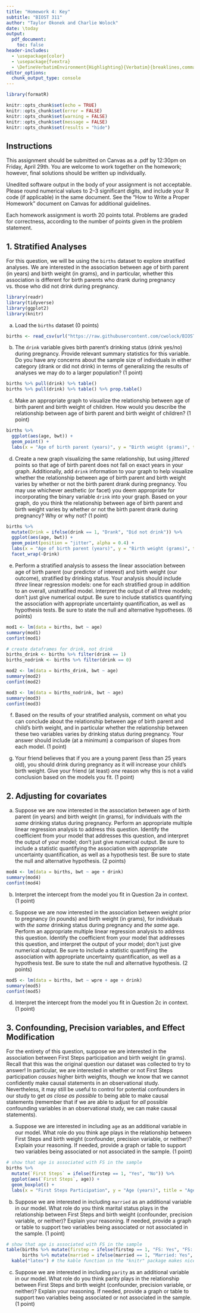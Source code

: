 ```yaml
---
title: "Homework 4: Key"
subtitle: "BIOST 311"
author: "Taylor Okonek and Charlie Wolock"
date: \today
output: 
  pdf_document:
    toc: false
header-includes:
  - \usepackage{color}
  - \usepackage{fvextra}
  - \DefineVerbatimEnvironment{Highlighting}{Verbatim}{breaklines,commandchars=\\\{\}}
editor_options: 
  chunk_output_type: console
---
```


```r
library(formatR)

knitr::opts_chunk$set(echo = TRUE)
knitr::opts_chunk$set(error = FALSE)
knitr::opts_chunk$set(warning = FALSE)
knitr::opts_chunk$set(message = FALSE)
knitr::opts_chunk$set(results = "hide")
```


## Instructions

This assignment should be submitted on Canvas as a .pdf by 12:30pm on Friday, April 29th. You are welcome to work together on the homework; however, final solutions should be written up individually. 

Unedited software output in the body of your assignment is not acceptable. Please round numerical values to 2--3 significant digits, and include your R code (if applicable) in the same document. See the "How to Write a Proper Homework" document on Canvas for additional guidelines.  

Each homework assignment is worth 20 points total. Problems are graded for correctness, according to the number of points given in the problem statement. 

## 1. Stratified Analyses

For this question, we will be using the `births` dataset to explore stratified analyses. We are interested in the association between age of birth parent (in years) and birth weight (in grams), and in particular, whether this association is different for birth parents who drank during pregnancy vs. those who did not drink during pregnancy.


```r
library(readr)
library(tidyverse)
library(ggplot2)
library(knitr)
```

a. Load the `births` dataset (0 points)

```r
births <- read_csv(url("https://raw.githubusercontent.com/cwolock/BIOST311/main/Datasets/births.csv"))
```

b. The `drink` variable gives birth parent's drinking status (drink yes/no) during pregnancy. Provide relevant summary statistics for this variable. Do you have any concerns about the sample size of individuals in either category (drank or did not drink) in terms of generalizing the results of analyses we may do to a larger population? (1 point)

```r
births %>% pull(drink) %>% table()
births %>% pull(drink) %>% table() %>% prop.table()
```

\textcolor{blue}{We have 29 individuals (1.2\%) in our dataset who drank during pregnancy, and 2471 individuals (98.8\%) in our dataset who did not drink during pregnancy. As we only have 29 individuals in our dataset who drank during pregnancy, we might be cautious about generalizing the results from any model we fit solely for individuals who drank during pregnancy to all birth parents in the population who drank during pregnancy.}

c. Make an appropriate graph to visualize the relationship between age of birth parent and birth weight of children. How would you describe the relationship between age of birth parent and birth weight of children?  (1 point)

```r
births %>% 
  ggplot(aes(age, bwt)) +
  geom_point() +
  labs(x = "Age of birth parent (years)", y = "Birth weight (grams)", title = "Age of birth parent vs. birth weight of child")
```

\textcolor{blue}{There does not appear to be a strong linear association between age of birth parent and birth weight of children, as the points in our scatterplot lie roughly in a cloud. There may be a weak positive correlation between the two variables, but it is difficult to say for certain from this plot alone.}

d. Create a new graph visualizing the same relationship, but using *jittered* points so that age of birth parent does not fall on exact years in your graph. Additionally, add `drink` information to your graph to help visualize whether the relationship between age of birth parent and birth weight varies by whether or not the birth parent drank during pregnancy. You may use whichever aesthetic (or facet) you deem appropriate for incorporating the binary variable `drink` into your graph. Based on your graph, do you think the relationship between age of birth parent and birth weight varies by whether or not the birth parent drank during pregnancy? Why or why not? (1 point)

```r
births %>% 
  mutate(Drink = ifelse(drink == 1, "Drank", "Did not drink")) %>%
  ggplot(aes(age, bwt)) +
  geom_point(position = "jitter", alpha = 0.4) +
  labs(x = "Age of birth parent (years)", y = "Birth weight (grams)", title = "Age of birth parent vs. birth weight of child") +
  facet_wrap(~Drink)
```

\textcolor{blue}{It does appear as though the relationship between age of birth parent and birth weight of children varies by drinking status. For groups of birth parents who did not drink during pregnancy, there does not appear to be a strong linear relationship between age of birth parent and birth weight (although there may be a weak positive correlation between the two variables), whereas for groups of birth parents who drank during pregnancy, there appears to be a weak negative correlation between age of birth parent and birth weight. Of course, it is difficult to say for certain whether or not this relationship holds in the population, as there were only 29 individuals who drank during pregnancy in our dataset.}

e. Perform a stratified analysis to assess the linear association between age of birth parent (our predictor of interest) and birth weight (our outcome), stratified by drinking status. Your analysis should include *three* linear regression models: one for each stratified group in addition to an overall, unstratified model. Interpret the output of all three models; don't just give numerical output. Be sure to include statistics quantifying the association with appropriate uncertainty quantification, as well as hypothesis tests. Be sure to state the null and alternative hypotheses. (6 points)

```r
mod1 <- lm(data = births, bwt ~ age)
summary(mod1)
confint(mod1)

# create dataframes for drink, not drink
births_drink <- births %>% filter(drink == 1)
births_nodrink <- births %>% filter(drink == 0)

mod2 <- lm(data = births_drink, bwt ~ age)
summary(mod2)
confint(mod2)

mod3 <- lm(data = births_nodrink, bwt ~ age)
summary(mod3)
confint(mod3)
```

\textcolor{blue}{The estimated difference in mean birthweight comparing two groups of birth parents differing by one year in age is 8.6 grams (95\% CI: 5.0, 12.2), with older groups having a higher birthweight on average. This estimated difference would not be unusual if the true difference were between 5.0 and 12.2 grams. These data provide strong evidence of a difference in mean birthweight between groups differing by one year in age (p < 0.001) based on a test of the null hypothesis that the regression slope is 0, versus an alternative that the regression slope is not equal to 0.}

\textcolor{blue}{The estimated difference in mean birthweight comparing two groups of birth parents differing by one year in age who drank during pregnancy is 14.6 grams (95\% CI: -20.1, 49.2), with younger groups having a higher birthweight on average. This estimated difference would not be unusual if the true difference were between -20.1 and 49.2 grams. These data do not provide statistically significant evidence of a difference in mean birthweight between groups differing by one year in age who drank during pregnancy (p = 0.4) based on a test of the null hypothesis that the regression slope is 0, versus an alternative that the regression slope is not equal to 0.}

\textcolor{blue}{The estimated difference in mean birthweight comparing two groups of birth parents differing by one year in age who did not drink during pregnancy is 8.9 grams (95\% CI: 5.3, 12.6), with older groups having a higher birthweight on average. This estimated difference would not be unusual if the true difference were between 5.3 and 12.6 grams. These data provide statistically significant evidence of a difference in mean birthweight between groups differing by one year in age who did not drink during pregnancy (p < 0.001) based on a test of the null hypothesis that the regression slope is 0, versus an alternative that the regression slope is not equal to 0.}

f. Based on the results of your stratified analysis, comment on what you can conclude about the relationship between age of birth parent and child's birth weight, and in particular whether the relationship between these two variables varies by drinking status during pregnancy. Your answer should include (at a minimum) a comparison of slopes from each model. (1 point)

\textcolor{blue}{Our analysis suggests that the relationship between age of birth parent and child's birth weight may differ by drinking status. In particular, the association between age of birth parent and child's birth weight is positive for individuals who did not drink during pregnancy, and is negative for individuals who did drink during pregnancy. However, we note that the relationship we observe for individuals who drank during pregnancy is not statistically significant. It is possible that this lack of statistical significance is due to the small sample size (29) in this particular strata, and so we hesitate to make conclusions about the population of birth parents who drank during pregnancy based on our analysis. The observed regression slope would be consistent with either a positve or negative relationship. Also of note, the relationship between age of birth parent and child's birth weight marginally (including all birth parents) is quite similar to the relationship observed between the two variables for parents who did not drink during pregnancy. This is likely due to the data in the non-drinking stratum being very similar to that used in our marginal analysis (all 2500 individuals vs. 2471 of those individuals). It is possible that if we had observed a greater proportion of birth parents who drank during pregnancy, we would obtain different stratified results.}

g. Your friend believes that if you are a young parent (less than 25 years old), you should drink during pregnancy as it will increase your child's birth weight. Give your friend (at least) *one* reason why this is not a valid conclusion based on the models you fit. (1 point)

\textcolor{blue}{Your friend is concluding that drinking is causally related to birth weight (note the use of the word "increase"), which is not something you can conclude from this analysis as you used observational data. Furthermore, the data are consistent with either a positive or negative relationship, as shown by the confidence interval for the regression slope. Another acceptable answer would be that the sample size of individuals in your dataset for individuals who drank is only 29, which is rather small. We would hesitate to make conclusions about a broader population of birth parents who drink with such a small sample size.}

## 2. Adjusting for covariates

a. Suppose we are now interested in the association between age of birth parent (in years) and birth weight (in grams), for individuals with *the same* drinking status during pregnancy. Perform an appropriate multiple linear regression analysis to address this question. Identify the coefficient from your model that addresses this question, and interpret the output of your model; don't just give numerical output. Be sure to include a statistic quantifying the association with appropriate uncertainty quantification, as well as a hypothesis test. Be sure to state the null and alternative hypothesis. (2 points)

```r
mod4 <- lm(data = births, bwt ~ age + drink)
summary(mod4)
confint(mod4)
```

\textcolor{blue}{The estimated difference in mean birthweight comparing two groups of birth parents differing by one year in age who have the same drinking status is 8.7 grams (95\% CI: 5.0, 12.3), with older groups having a higher birthweight on average. This estimated difference would not be unusual if the true difference were between 5.0 and 12.3 grams. These data provide strong evidence of a difference in mean birthweight between groups differing by one year in age who have the same drinking status (p < 0.001) based on a test of the null hypothesis that the regression coefficient for age is 0, versus an alternative that the regression coefficient for age is not equal to 0.}

b. Interpret the intercept from the model you fit in Question 2a in context. (1 point)

\textcolor{blue}{We estimate that mean birthweight for individuals who did not drink during pregnancy and are 0 years old 3160.6 grams.}

c. Suppose we are now interested in the association between weight prior to pregnancy (in pounds) and birth weight (in grams), for individuals with *the same* drinking status during pregnancy and *the same* age. Perform an appropriate multiple linear regression analysis to address this question. Identify the coefficient from your model that addresses this question, and interpret the output of your model; don't just give numerical output. Be sure to include a statistic quantifying the association with appropriate uncertainty quantification, as well as a hypothesis test. Be sure to state the null and alternative hypothesis. (2 points)

```r
mod5 <- lm(data = births, bwt ~ wpre + age + drink)
summary(mod5)
confint(mod5)
```

\textcolor{blue}{The estimated difference in mean birthweight comparing two groups of birth parents differing by one pound in pre-pregnancy weight who have the same age and drinking status is 3.1 grams (95\% CI: 2.4, 3.7), with heavier groups having a higher birthweight on average. This estimated difference would not be unusual if the true difference were between 2.4 and 3.7 grams. These data provide strong evidence of a difference in mean birthweight between groups differing by one pound in pre-pregnancy weight who have the same age and drinking status (p < 0.001) based on a test of the null hypothesis that the regression coefficient for pre-pregnancy weight is 0, versus an alternative that the regression coefficient for pre-pregnancy weight is not equal to 0.}

d. Interpret the intercept from the model you fit in Question 2c in context. (1 point)

\textcolor{blue}{We estimate that mean birthweight for individuals who did not drink during pregnancy, were 0 years old, and weighed 0 pounds prior to pregnancy is 3160.6 grams.}

## 3. Confounding, Precision variables, and Effect Modification

For the entirety of this question, suppose we are interested in the association between First Steps participation and birth weight (in grams). Recall that this was the original question our dataset was collected to try to answer! In particular, we are interested in whether or not First Steps participation *causes* higher birth weights, though we know that we cannot confidently make causal statements in an observational study. Nevertheless, it may still be useful to control for potential confounders in our study to get *as close as possible* to being able to make causal statements (remember that if we are able to adjust for *all* possible confounding variables in an observational study, we can make causal statements).

a. Suppose we are interested in including `age` as an additional variable in our model. What role do you think age plays in the relationship between First Steps and birth weight (confounder, precision variable, or neither)? Explain your reasoning. If needed, provide a graph or table to support two variables being associated or not associated in the sample. (1 point)

```r
# show that age is associated with FS in the sample
births %>%
  mutate(`First Steps` = ifelse(firstep == 1, "Yes", "No")) %>%
  ggplot(aes(`First Steps`, age)) +
  geom_boxplot() +
  labs(x = "First Steps Participation", y = "Age (years)", title = "Age by First Steps participation")
```


\textcolor{blue}{Age is likely a confounding variable. Giving birth at a younger age can lead to birth complications which then cause low birthweights, and additionally age is associated with First Steps participation in the sample.}

b. Suppose we are interested in including `married` as an additional variable in our model. What role do you think marital status plays in the relationship between First Steps and birth weight (confounder, precision variable, or neither)? Explain your reasoning. If needed, provide a graph or table to support two variables being associated or not associated in the sample. (1 point)

```r
# show that age is associated with FS in the sample
table(births %>% mutate(firstep = ifelse(firstep == 1, "FS: Yes", "FS: No")) %>% pull(firstep) , 
      births %>% mutate(married = ifelse(married == 1, "Married: Yes", "Married: No")) %>% pull(married)) %>%
  kable("latex") # the kable function in the "knitr" package makes nice tables in R!
```

\textcolor{blue}{Marital status is likely neither a confounder or precision variable. There is no reason to believe that being married would cause you to have higher or lower birthweight children, thus ruling out precision variables and confounders as options.}

\textcolor{blue}{You could make an argument that if you are married perhaps you have more support during pregnancy, which could in turn mean you have better access to health care. If you made this argument, you could then argue that being married may cause you to *not* participate in First Steps because you have found support during pregnancy elsewhere. In this case, marital status would be a confounding variable.}

\textcolor{blue}{You cannot make an argument that marital status is a precision variable because marital status and First Steps participation are associated in the sample. Note that 37.5\% of unmarried people in our dataset participated in First Steps compared to only 10.2\% of married people.}

c. Suppose we are interested in including `parity` as an additional variable in our model. What role do you think parity plays in the relationship between First Steps and birth weight (confounder, precision variable, or neither)? Explain your reasoning. If needed, provide a graph or table to support two variables being associated or not associated in the sample. (1 point)

\textcolor{blue}{Parity is likely a potential confounding variable. It is likely that if you have already had a child and therefore have already gone through pregnancy, you would be less likely to utilize First Steps since you already have an idea as to what pregnancy entails. Additionally, it's possible that having a child already (or multiple children) may causally effect the birth weight of your next child. In particular, if a child you have previously had is premature, you are more at risk for having another premature child, which is associated with lower birth weights.}



